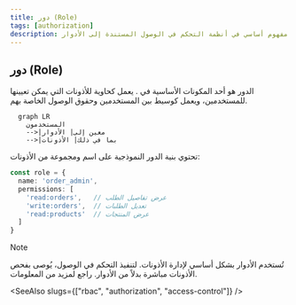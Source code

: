 ```yaml
---
title: دور (Role)
tags: [authorization]
description: الدور هو مفهوم أساسي في أنظمة التحكم في الوصول المستندة إلى الأدوار (RBAC)، ويمثل مجموعة من الأذونات التي تحدد ما يمكن للمستخدمين القيام به، مما يوفر طريقة فعالة لإدارة وتعيين حقوق الوصول للمستخدمين.
---
```


## دور (Role)

الدور هو أحد المكونات الأساسية في <Ref slug="rbac" />. يعمل كحاوية للأذونات التي يمكن تعيينها للمستخدمين، ويعمل كوسيط بين المستخدمين وحقوق الوصول الخاصة بهم.

```mermaid
  graph LR
    المستخدمون
    -->|معين إلى| الأدوار
    -->|بما في ذلك| الأذونات
```

تحتوي بنية الدور النموذجية على اسم ومجموعة من الأذونات:

```typescript
const role = {
  name: 'order_admin',
  permissions: [
    'read:orders',   // عرض تفاصيل الطلب
    'write:orders',  // تعديل الطلبات
    'read:products'  // عرض المنتجات
  ]
}
```

> [!Note]
> تُستخدم الأدوار بشكل أساسي لإدارة الأذونات. لتنفيذ التحكم في الوصول، يُوصى بفحص الأذونات مباشرة بدلاً من الأدوار. راجع <Ref slug="rbac" /> لمزيد من المعلومات.

<SeeAlso slugs={["rbac", "authorization", "access-control"]} />